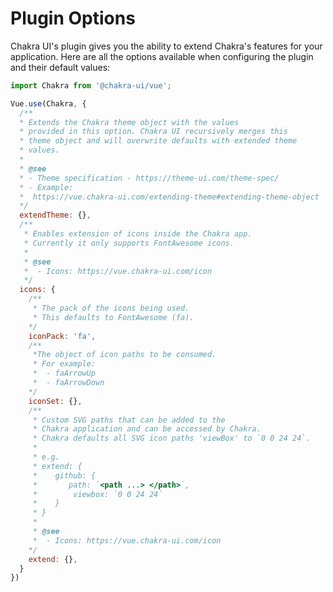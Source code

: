 
<SEO
  title="Chakra Plugin Options"
  description="How to extend the capabilities of Chakra UI with the plugin."
/>

# Plugin Options

Chakra UI's plugin gives you the ability to extend Chakra's features for your application.
Here are all the options available when configuring the plugin and their default values:

```js
import Chakra from '@chakra-ui/vue';

Vue.use(Chakra, {
  /**
  * Extends the Chakra theme object with the values
  * provided in this option. Chakra UI recursively merges this
  * theme object and will overwrite defaults with extended theme
  * values.
  * 
  * @see
  * - Theme specification - https://theme-ui.com/theme-spec/
  * - Example:
  *  https://vue.chakra-ui.com/extending-theme#extending-theme-object
  */
  extendTheme: {},
  /**
   * Enables extension of icons inside the Chakra app.
   * Currently it only supports FontAwesome icons.
   * 
   * @see
   *  - Icons: https://vue.chakra-ui.com/icon
   */
  icons: {
    /**
     * The pack of the icons being used.
     * This defaults to FontAwesome (fa).
    */
    iconPack: 'fa',
    /**
     *The object of icon paths to be consumed.
     * For example:
     *  - faArrowUp
     *  - faArrowDown 
    */
    iconSet: {},
    /**
     * Custom SVG paths that can be added to the
     * Chakra application and can be accessed by Chakra.
     * Chakra defaults all SVG icon paths 'viewBox' to `0 0 24 24`.
     * 
     * e.g.
     * extend: {
     *    github: {
     *       path: `<path ...> </path>`,
     *        viewbox: `0 0 24 24` 
     *    }
     * }
     * 
     * @see
     *  - Icons: https://vue.chakra-ui.com/icon
    */
    extend: {},
  }
})

```